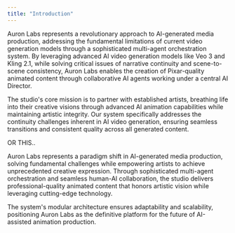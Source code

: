 ```yaml
---
title: "Introduction"
---
```


Auron Labs represents a revolutionary approach to AI-generated media production, addressing the fundamental limitations of current video generation models through a sophisticated multi-agent orchestration system. By leveraging advanced AI video generation models like Veo 3 and Kling 2.1, while solving critical issues of narrative continuity and scene-to-scene consistency, Auron Labs enables the creation of Pixar-quality animated content through collaborative AI agents working under a central AI Director.

The studio's core mission is to partner with established artists, breathing life into their creative visions through advanced AI animation capabilities while maintaining artistic integrity. Our system specifically addresses the continuity challenges inherent in AI video generation, ensuring seamless transitions and consistent quality across all generated content.

OR THIS..

Auron Labs represents a paradigm shift in AI-generated media production, solving fundamental challenges while empowering artists to achieve unprecedented creative expression. Through sophisticated multi-agent orchestration and seamless human-AI collaboration, the studio delivers professional-quality animated content that honors artistic vision while leveraging cutting-edge technology.

The system's modular architecture ensures adaptability and scalability, positioning Auron Labs as the definitive platform for the future of AI-assisted animation production.